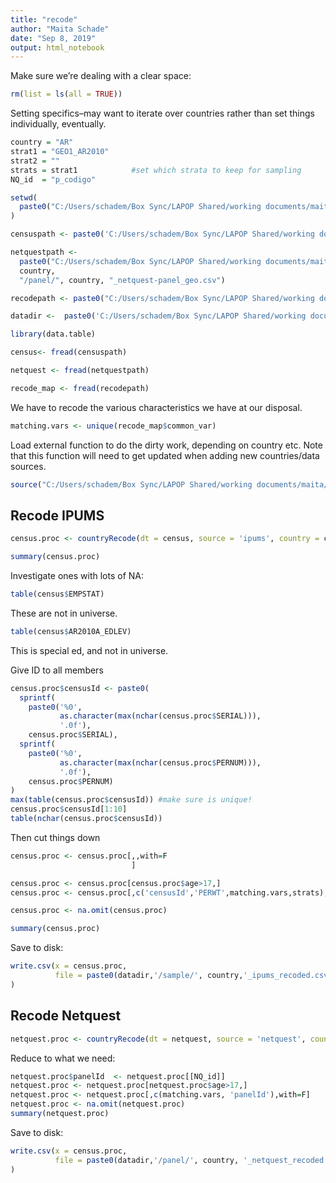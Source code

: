 ```yaml
---
title: "recode"
author: "Maita Schade"
date: "Sep 8, 2019"
output: html_notebook
---
```


Make sure we're dealing with a clear space:
```r
rm(list = ls(all = TRUE))
```

Setting specifics--may want to iterate over countries rather than set things individually, eventually.
```r
country = "AR"
strat1 = "GEO1_AR2010"
strat2 = ""
strats = strat1            #set which strata to keep for sampling
NQ_id  = "p_codigo"

setwd(
  paste0("C:/Users/schadem/Box Sync/LAPOP Shared/working documents/maita/Coordination/IDB Online/Matching process/Data/",country)
)

censuspath <- paste0('C:/Users/schadem/Box Sync/LAPOP Shared/working documents/maita/Coordination/IDB Online/Matching process/Data/',country,'/sample/',country,'_ipums-census_geo.csv')

netquestpath <- 
  paste0("C:/Users/schadem/Box Sync/LAPOP Shared/working documents/maita/Coordination/IDB Online/Matching process/Data/",
  country,
  "/panel/", country, "_netquest-panel_geo.csv")

recodepath <- paste0("C:/Users/schadem/Box Sync/LAPOP Shared/working documents/maita/Analysis/Sample match abstraction/matching_COUNTRY/recode_Netquest_IPUMS_",country, ".csv")

datadir <-  paste0('C:/Users/schadem/Box Sync/LAPOP Shared/working documents/maita/Coordination/IDB Online/Matching process/Data/',country,'/')
```


```r
library(data.table)
```


```r
census<- fread(censuspath)
```


```r
netquest <- fread(netquestpath)
```
```r
recode_map <- fread(recodepath)
```


We have to recode the various characteristics we have at our disposal.
```r
matching.vars <- unique(recode_map$common_var)
```

Load external function to do the dirty work, depending on country etc.
Note that this function will need to get updated when adding new countries/data sources.
```r
source("C:/Users/schadem/Box Sync/LAPOP Shared/working documents/maita/Analysis/Sample match abstraction/matching_COUNTRY/recode_country.R")
```




## Recode IPUMS
```r
census.proc <- countryRecode(dt = census, source = 'ipums', country = country)
```

```r
summary(census.proc)
```


Investigate ones with lots of NA:
```r
table(census$EMPSTAT)
```
These are not in universe.
```r
table(census$AR2010A_EDLEV)
```
This is special ed, and not in universe.


Give ID to all members
```r
census.proc$censusId <- paste0(
  sprintf(
    paste0('%0',
           as.character(max(nchar(census.proc$SERIAL))),
           '.0f'),
    census.proc$SERIAL),
  sprintf(
    paste0('%0',
           as.character(max(nchar(census.proc$PERNUM))),
           '.0f'),
    census.proc$PERNUM)
)
max(table(census.proc$censusId)) #make sure is unique!
census.proc$censusId[1:10]
table(nchar(census.proc$censusId))
```

Then cut things down
```r
census.proc <- census.proc[,,with=F
                           ]

census.proc <- census.proc[census.proc$age>17,]
census.proc <- census.proc[,c('censusId','PERWT',matching.vars,strats),with=F]

census.proc <- na.omit(census.proc)

summary(census.proc)
```

Save to disk:
```r
write.csv(x = census.proc, 
          file = paste0(datadir,'/sample/', country,'_ipums_recoded.csv')
)
```



## Recode Netquest
```r
netquest.proc <- countryRecode(dt = netquest, source = 'netquest', country = country)
```
Reduce to what we need:
```r
netquest.proc$panelId  <- netquest.proc[[NQ_id]]
netquest.proc <- netquest.proc[netquest.proc$age>17,]
netquest.proc <- netquest.proc[,c(matching.vars, 'panelId'),with=F]
netquest.proc <- na.omit(netquest.proc)        
summary(netquest.proc)
```

Save to disk:
```r
write.csv(x = census.proc, 
          file = paste0(datadir,'/panel/', country, '_netquest_recoded.csv')
)
```

